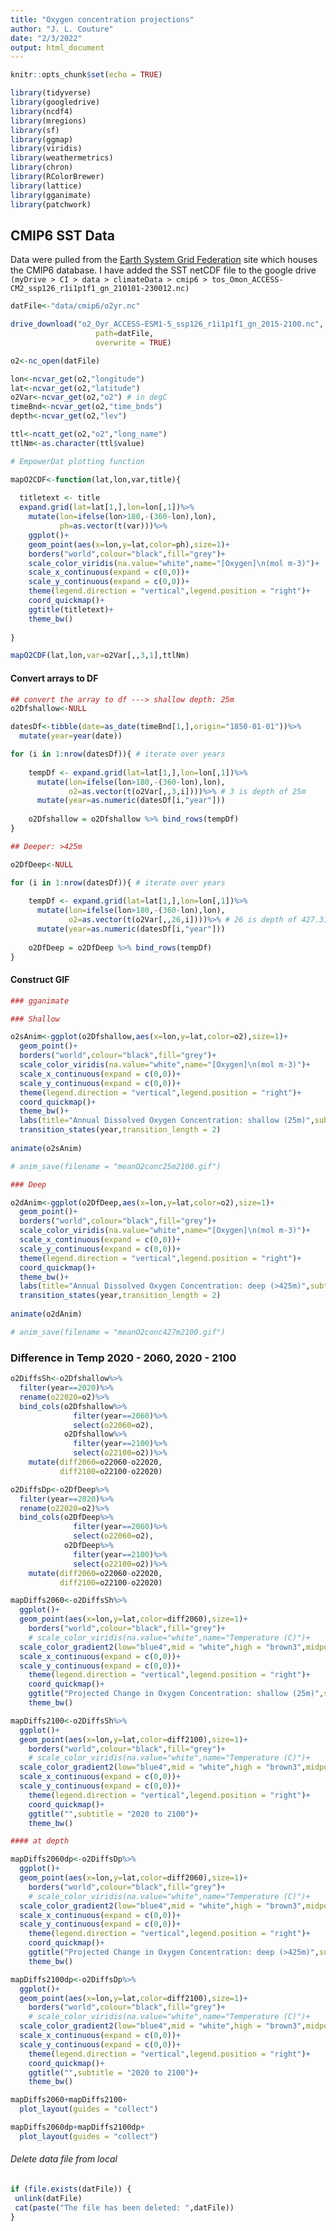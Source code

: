 ```yaml
---
title: "Oxygen concentration projections"
author: "J. L. Couture"
date: "2/3/2022"
output: html_document
---
```


```r
knitr::opts_chunk$set(echo = TRUE)

library(tidyverse)
library(googledrive)
library(ncdf4)
library(mregions)
library(sf)
library(ggmap)
library(viridis)
library(weathermetrics)
library(chron)
library(RColorBrewer)
library(lattice)
library(gganimate)
library(patchwork)


```

## CMIP6 SST Data

Data were pulled from the [Earth System Grid Federation]("https://esgf.llnl.gov/") site which houses the CMIP6 database. I have added the SST netCDF file to the google drive `(myDrive > CI > data > climateData > cmip6 > tos_Omon_ACCESS-CM2_ssp126_r1i1p1f1_gn_210101-230012.nc)`

```r

datFile<-"data/cmip6/o2yr.nc"

drive_download("o2_Oyr_ACCESS-ESM1-5_ssp126_r1i1p1f1_gn_2015-2100.nc",
                   path=datFile,
                   overwrite = TRUE)

o2<-nc_open(datFile)

```

```r

lon<-ncvar_get(o2,"longitude")
lat<-ncvar_get(o2,"latitude")
o2Var<-ncvar_get(o2,"o2") # in degC
timeBnd<-ncvar_get(o2,"time_bnds")
depth<-ncvar_get(o2,"lev")

ttl<-ncatt_get(o2,"o2","long_name")
ttlNm<-as.character(ttl$value)

```


```r

# EmpowerDat plotting function

mapO2CDF<-function(lat,lon,var,title){
  
  titletext <- title
  expand.grid(lat=lat[1,],lon=lon[,1])%>%
    mutate(lon=ifelse(lon>180,-(360-lon),lon),
           ph=as.vector(t(var)))%>%
    ggplot()+
    geom_point(aes(x=lon,y=lat,color=ph),size=1)+
    borders("world",colour="black",fill="grey")+
    scale_color_viridis(na.value="white",name="[Oxygen]\n(mol m-3)")+
    scale_x_continuous(expand = c(0,0))+
    scale_y_continuous(expand = c(0,0))+
    theme(legend.direction = "vertical",legend.position = "right")+
    coord_quickmap()+
    ggtitle(titletext)+
    theme_bw()
  
}

mapO2CDF(lat,lon,var=o2Var[,,3,1],ttlNm)

```
#### Convert arrays to DF

```r

## convert the array to df ---> shallow depth: 25m
o2Dfshallow<-NULL

datesDf<-tibble(date=as_date(timeBnd[1,],origin="1850-01-01"))%>%
  mutate(year=year(date))

for (i in 1:nrow(datesDf)){ # iterate over years
    
    tempDf <- expand.grid(lat=lat[1,],lon=lon[,1])%>%
      mutate(lon=ifelse(lon>180,-(360-lon),lon),
             o2=as.vector(t(o2Var[,,3,i])))%>% # 3 is depth of 25m
      mutate(year=as.numeric(datesDf[i,"year"]))
  
    o2Dfshallow = o2Dfshallow %>% bind_rows(tempDf)
}

## Deeper: >425m

o2DfDeep<-NULL

for (i in 1:nrow(datesDf)){ # iterate over years
    
    tempDf <- expand.grid(lat=lat[1,],lon=lon[,1])%>%
      mutate(lon=ifelse(lon>180,-(360-lon),lon),
             o2=as.vector(t(o2Var[,,26,i])))%>% # 26 is depth of 427.3156m
      mutate(year=as.numeric(datesDf[i,"year"]))
  
    o2DfDeep = o2DfDeep %>% bind_rows(tempDf)
}


```

#### Construct GIF

```r
### gganimate

### Shallow

o2sAnim<-ggplot(o2Dfshallow,aes(x=lon,y=lat,color=o2),size=1)+
  geom_point()+
  borders("world",colour="black",fill="grey")+
  scale_color_viridis(na.value="white",name="[Oxygen]\n(mol m-3)")+
  scale_x_continuous(expand = c(0,0))+
  scale_y_continuous(expand = c(0,0))+
  theme(legend.direction = "vertical",legend.position = "right")+
  coord_quickmap()+
  theme_bw()+
  labs(title="Annual Dissolved Oxygen Concentration: shallow (25m)",subtitle = "Year: {closest_state}")+
  transition_states(year,transition_length = 2)
  
animate(o2sAnim)

# anim_save(filename = "meanO2conc25m2100.gif")

### Deep

o2dAnim<-ggplot(o2DfDeep,aes(x=lon,y=lat,color=o2),size=1)+
  geom_point()+
  borders("world",colour="black",fill="grey")+
  scale_color_viridis(na.value="white",name="[Oxygen]\n(mol m-3)")+
  scale_x_continuous(expand = c(0,0))+
  scale_y_continuous(expand = c(0,0))+
  theme(legend.direction = "vertical",legend.position = "right")+
  coord_quickmap()+
  theme_bw()+
  labs(title="Annual Dissolved Oxygen Concentration: deep (>425m)",subtitle = "Year: {closest_state}")+
  transition_states(year,transition_length = 2)
  
animate(o2dAnim)

# anim_save(filename = "meanO2conc427m2100.gif")

```


### Difference in Temp 2020 - 2060, 2020 - 2100

```r

o2DiffsSh<-o2Dfshallow%>%
  filter(year==2020)%>%
  rename(o22020=o2)%>%
  bind_cols(o2Dfshallow%>%
              filter(year==2060)%>%
              select(o22060=o2),
            o2Dfshallow%>%
              filter(year==2100)%>%
              select(o22100=o2))%>%
    mutate(diff2060=o22060-o22020,
           diff2100=o22100-o22020)

o2DiffsDp<-o2DfDeep%>%
  filter(year==2020)%>%
  rename(o22020=o2)%>%
  bind_cols(o2DfDeep%>%
              filter(year==2060)%>%
              select(o22060=o2),
            o2DfDeep%>%
              filter(year==2100)%>%
              select(o22100=o2))%>%
    mutate(diff2060=o22060-o22020,
           diff2100=o22100-o22020)

mapDiffs2060<-o2DiffsSh%>%
  ggplot()+
  geom_point(aes(x=lon,y=lat,color=diff2060),size=1)+
    borders("world",colour="black",fill="grey")+
    # scale_color_viridis(na.value="white",name="Temperature (C)")+
  scale_color_gradient2(low="blue4",mid = "white",high = "brown3",midpoint = 0,limits=c(-0.1,0.1),name="[Oxygen]\n(mol m-3)")+
  scale_x_continuous(expand = c(0,0))+
  scale_y_continuous(expand = c(0,0))+
    theme(legend.direction = "vertical",legend.position = "right")+
    coord_quickmap()+
    ggtitle("Projected Change in Oxygen Concentration: shallow (25m)",subtitle = "2020 to 2060")+
    theme_bw()

mapDiffs2100<-o2DiffsSh%>%
  ggplot()+
  geom_point(aes(x=lon,y=lat,color=diff2100),size=1)+
    borders("world",colour="black",fill="grey")+
    # scale_color_viridis(na.value="white",name="Temperature (C)")+
  scale_color_gradient2(low="blue4",mid = "white",high = "brown3",midpoint = 0,limits=c(-0.1,0.1),name="[Oxygen]\n(mol m-3)")+
  scale_x_continuous(expand = c(0,0))+
  scale_y_continuous(expand = c(0,0))+
    theme(legend.direction = "vertical",legend.position = "right")+
    coord_quickmap()+
    ggtitle("",subtitle = "2020 to 2100")+
    theme_bw()

#### at depth

mapDiffs2060dp<-o2DiffsDp%>%
  ggplot()+
  geom_point(aes(x=lon,y=lat,color=diff2060),size=1)+
    borders("world",colour="black",fill="grey")+
    # scale_color_viridis(na.value="white",name="Temperature (C)")+
  scale_color_gradient2(low="blue4",mid = "white",high = "brown3",midpoint = 0,limits=c(-0.1,0.1),name="[Oxygen]\n(mol m-3)")+
  scale_x_continuous(expand = c(0,0))+
  scale_y_continuous(expand = c(0,0))+
    theme(legend.direction = "vertical",legend.position = "right")+
    coord_quickmap()+
    ggtitle("Projected Change in Oxygen Concentration: deep (>425m)",subtitle = "2020 to 2060")+
    theme_bw()

mapDiffs2100dp<-o2DiffsDp%>%
  ggplot()+
  geom_point(aes(x=lon,y=lat,color=diff2100),size=1)+
    borders("world",colour="black",fill="grey")+
    # scale_color_viridis(na.value="white",name="Temperature (C)")+
  scale_color_gradient2(low="blue4",mid = "white",high = "brown3",midpoint = 0,limits=c(-0.1,0.1),name="[Oxygen]\n(mol m-3)")+
  scale_x_continuous(expand = c(0,0))+
  scale_y_continuous(expand = c(0,0))+
    theme(legend.direction = "vertical",legend.position = "right")+
    coord_quickmap()+
    ggtitle("",subtitle = "2020 to 2100")+
    theme_bw()

```


```r

mapDiffs2060+mapDiffs2100+
  plot_layout(guides = "collect")

```


```r

mapDiffs2060dp+mapDiffs2100dp+
  plot_layout(guides = "collect")

```


###### Delete data file from local

```r

if (file.exists(datFile)) {
 unlink(datFile)
 cat(paste("The file has been deleted: ",datFile))
}

```